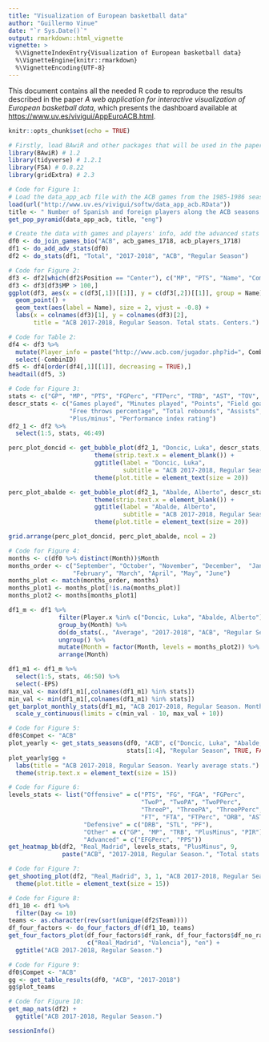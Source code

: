 ```yaml
---
title: "Visualization of European basketball data"
author: "Guillermo Vinue"
date: "`r Sys.Date()`" 
output: rmarkdown::html_vignette
vignette: >
  %\VignetteIndexEntry{Visualization of European basketball data}
  %\VignetteEngine{knitr::rmarkdown}
  %\VignetteEncoding{UTF-8}
---
```


This document contains all the needed R code to reproduce the results described in the paper *A web application for interactive visualization of European basketball data*, which presents the dashboard available at [https://www.uv.es/vivigui/AppEuroACB.html](https://www.uv.es/vivigui/AppEuroACB.html){target="_blank"}.

```r
knitr::opts_chunk$set(echo = TRUE)
```

```r
# Firstly, load BAwiR and other packages that will be used in the paper:
library(BAwiR) # 1.2
library(tidyverse) # 1.2.1
library(FSA) # 0.8.22
library(gridExtra) # 2.3
```

```r
# Code for Figure 1:
# Load the data_app_acb file with the ACB games from the 1985-1986 season to the 2017-2018 season:
load(url("http://www.uv.es/vivigui/softw/data_app_acb.RData"))
title <- " Number of Spanish and foreign players along the ACB seasons \n Data from www.acb.com"
get_pop_pyramid(data_app_acb, title, "eng")
```

```r
# Create the data with games and players' info, add the advanced stats and compute the total numbers:
df0 <- do_join_games_bio("ACB", acb_games_1718, acb_players_1718)
df1 <- do_add_adv_stats(df0)
df2 <- do_stats(df1, "Total", "2017-2018", "ACB", "Regular Season")
```

```r
# Code for Figure 2:
df3 <- df2[which(df2$Position == "Center"), c("MP", "PTS", "Name", "CombinID")]
df3 <- df3[df3$MP > 100,]
ggplot(df3, aes(x = c(df3[,1])[[1]], y = c(df3[,2])[[1]], group = Name)) +
  geom_point() +
  geom_text(aes(label = Name), size = 2, vjust = -0.8) +
  labs(x = colnames(df3)[1], y = colnames(df3)[2], 
       title = "ACB 2017-2018, Regular Season. Total stats. Centers.")
```

```r
# Code for Table 2:
df4 <- df3 %>%
  mutate(Player_info = paste("http://www.acb.com/jugador.php?id=", CombinID, sep = "")) %>%
  select(-CombinID)
df5 <- df4[order(df4[,1][[1]], decreasing = TRUE),]
headtail(df5, 3)
```

```r
# Code for Figure 3:
stats <- c("GP", "MP", "PTS", "FGPerc", "FTPerc", "TRB", "AST", "TOV", "PlusMinus", "PIR")
descr_stats <- c("Games played", "Minutes played", "Points", "Field goals percentage", 
                 "Free throws percentage", "Total rebounds", "Assists", "Turnovers", 
                 "Plus/minus", "Performance index rating")
df2_1 <- df2 %>% 
  select(1:5, stats, 46:49)

perc_plot_doncid <- get_bubble_plot(df2_1, "Doncic, Luka", descr_stats, 3, 7, 8) +
                        theme(strip.text.x = element_blank()) +
                        ggtitle(label = "Doncic, Luka",
                                subtitle = "ACB 2017-2018, Regular Season. Total stats.") +
                        theme(plot.title = element_text(size = 20))

perc_plot_abalde <- get_bubble_plot(df2_1, "Abalde, Alberto", descr_stats, 3, 7, 8) +
                        theme(strip.text.x = element_blank()) +
                        ggtitle(label = "Abalde, Alberto",
                                subtitle = "ACB 2017-2018, Regular Season. Total stats.") +
                        theme(plot.title = element_text(size = 20))

grid.arrange(perc_plot_doncid, perc_plot_abalde, ncol = 2)
```

```r
# Code for Figure 4:
months <- c(df0 %>% distinct(Month))$Month
months_order <- c("September", "October", "November", "December",  "January", 
                  "February", "March", "April", "May", "June")
months_plot <- match(months_order, months)
months_plot1 <- months_plot[!is.na(months_plot)]
months_plot2 <- months[months_plot1]

df1_m <- df1 %>%
              filter(Player.x %in% c("Doncic, Luka", "Abalde, Alberto")) %>%
              group_by(Month) %>%
              do(do_stats(., "Average", "2017-2018", "ACB", "Regular Season")) %>%
              ungroup() %>%
              mutate(Month = factor(Month, levels = months_plot2)) %>%
              arrange(Month)

df1_m1 <- df1_m %>% 
  select(1:5, stats, 46:50) %>% 
  select(-EPS)
max_val <- max(df1_m1[,colnames(df1_m1) %in% stats])
min_val <- min(df1_m1[,colnames(df1_m1) %in% stats])
get_barplot_monthly_stats(df1_m1, "ACB 2017-2018, Regular Season. Monthly average stats.", 3) +
  scale_y_continuous(limits = c(min_val - 10, max_val + 10))
```

```r
# Code for Figure 5:
df0$Compet <- "ACB"
plot_yearly <- get_stats_seasons(df0, "ACB", c("Doncic, Luka", "Abalde, Alberto"), 
                                 stats[1:4], "Regular Season", TRUE, FALSE)
plot_yearly$gg + 
  labs(title = "ACB 2017-2018, Regular Season. Yearly average stats.") +
  theme(strip.text.x = element_text(size = 15))
```

```r
# Code for Figure 6:
levels_stats <- list("Offensive" = c("PTS", "FG", "FGA", "FGPerc", 
                                     "TwoP", "TwoPA", "TwoPPerc",
                                     "ThreeP", "ThreePA", "ThreePPerc",
                                     "FT", "FTA", "FTPerc", "ORB", "AST"),
                     "Defensive" = c("DRB", "STL", "PF"),
                     "Other" = c("GP", "MP", "TRB", "PlusMinus", "PIR"),
                     "Advanced" = c("EFGPerc", "PPS"))
get_heatmap_bb(df2, "Real_Madrid", levels_stats, "PlusMinus", 9, 
               paste("ACB", "2017-2018, Regular Season.", "Total stats.", sep = " "))
```

```r
# Code for Figure 7:
get_shooting_plot(df2, "Real_Madrid", 3, 1, "ACB 2017-2018, Regular Season.", "en") +
  theme(plot.title = element_text(size = 15))
```

```r
# Code for Figure 8:
df1_10 <- df1 %>% 
  filter(Day <= 10) 
teams <- as.character(rev(sort(unique(df2$Team))))
df_four_factors <- do_four_factors_df(df1_10, teams)
get_four_factors_plot(df_four_factors$df_rank, df_four_factors$df_no_rank, 
                      c("Real_Madrid", "Valencia"), "en") +
  ggtitle("ACB 2017-2018, Regular Season.")
```

```r
# Code for Figure 9:
df0$Compet <- "ACB"
gg <- get_table_results(df0, "ACB", "2017-2018")
gg$plot_teams
```

```r
# Code for Figure 10:
get_map_nats(df2) +
  ggtitle("ACB 2017-2018, Regular Season.")
```

```r
sessionInfo()
```